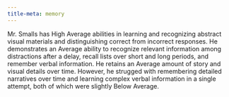```yaml
---
title-meta: memory
---
```


<!-- ### Learning and Memory  -->

Mr. Smalls has High Average abilities in learning and recognizing abstract visual materials and distinguishing correct from incorrect responses. He demonstrates an Average ability to recognize relevant information among distractions after a delay, recall lists over short and long periods, and remember verbal information. He retains an Average amount of story and visual details over time. However, he strugged with remembering detailed narratives over time and learning complex verbal information in a single attempt, both of which were slightly Below Average.
